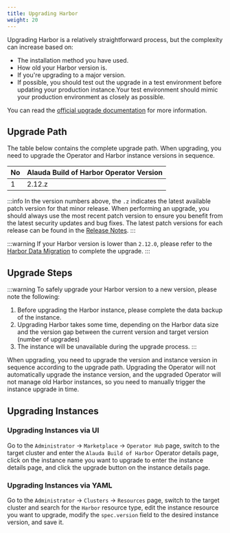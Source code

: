 ```yaml
---
title: Upgrading Harbor
weight: 20
---
```


Upgrading Harbor is a relatively straightforward process, but the complexity can increase based on:

- The installation method you have used.
- How old your Harbor version is.
- If you're upgrading to a major version.
- If possible, you should test out the upgrade in a test environment before updating your production instance.Your test environment should mimic your production environment as closely as possible.

You can read the [official upgrade documentation](https://goharbor.io/docs/2.12.0/administration/upgrade/) for more information.

## Upgrade Path

The table below contains the complete upgrade path. When upgrading, you need to upgrade the Operator and Harbor instance versions in sequence.

| No  | Alauda Build of Harbor Operator Version |
| --- | ---------------- |
| 1   | 2.12.z           |

:::info
In the version numbers above, the `.z` indicates the latest available patch version for that minor release.
When performing an upgrade, you should always use the most recent patch version to ensure you benefit from the latest security updates and bug fixes.
The latest patch versions for each release can be found in the [Release Notes](../overview/release_notes.mdx).
:::

:::warning
If your Harbor version is lower than `2.12.0`, please refer to the [Harbor Data Migration](./01_upgrade_2.6.4_to_2.12.md) to complete the upgrade.
:::

## Upgrade Steps

:::warning
To safely upgrade your Harbor version to a new version, please note the following:

1. Before upgrading the Harbor instance, please complete the data backup of the instance.
2. Upgrading Harbor takes some time, depending on the Harbor data size and the version gap between the current version and target version (number of upgrades)
3. The instance will be unavailable during the upgrade process.
:::

When upgrading, you need to upgrade the <ExternalSiteLink name="acp" href="extend/operator.html#upgrading-operators" children="Operator" /> version and instance version in sequence according to the upgrade path. Upgrading the Operator will not automatically upgrade the instance version, and the upgraded Operator will not manage old Harbor instances, so you need to manually trigger the instance upgrade in time.

## Upgrading Instances

### Upgrading Instances via UI

Go to the `Administrator` -> `Marketplace` -> `Operator Hub` page, switch to the target cluster and enter the `Alauda Build of Harbor` Operator details page, click on the instance name you want to upgrade to enter the instance details page, and click the upgrade button on the instance details page.

### Upgrading Instances via YAML

Go to the `Administrator` -> `Clusters` -> `Resources` page, switch to the target cluster and search for the `Harbor` resource type, edit the instance resource you want to upgrade, modify the `spec.version` field to the desired instance version, and save it.
